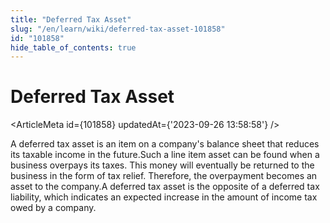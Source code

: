 ```yaml
---
title: "Deferred Tax Asset"
slug: "/en/learn/wiki/deferred-tax-asset-101858"
id: "101858"
hide_table_of_contents: true
---
```



# Deferred Tax Asset

<ArticleMeta id={101858} updatedAt={'2023-09-26 13:58:58'} />
<div className='border-solid border-b border-t-0 my-4 border-[var(--ifm-color-gray-300)]' />

A deferred tax asset is an item on a company's balance sheet that reduces its taxable income in the future.Such a line item asset can be found when a business overpays its taxes. This money will eventually be returned to the business in the form of tax relief. Therefore, the overpayment becomes an asset to the company.A deferred tax asset is the opposite of a deferred tax liability, which indicates an expected increase in the amount of income tax owed by a company.
